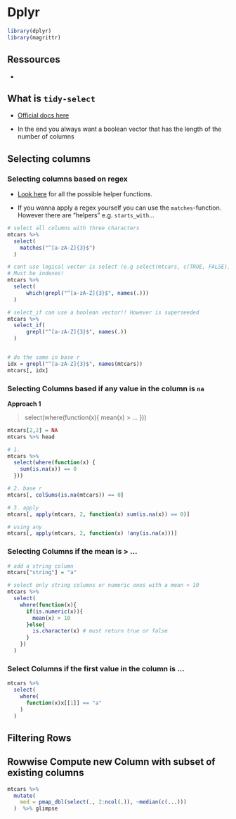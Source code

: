 # Dplyr

```r
library(dplyr)
library(magrittr)
```


## Ressources

- 

## What is `tidy-select`

- [Official docs here](https://dplyr.tidyverse.org/reference/select.html)

- In the end you always want a boolean vector  that has the length of the number of columns

## Selecting columns

### Selecting columns based on regex

- [Look here](https://tidyselect.r-lib.org/reference/starts_with.html) for all the possible helper functions.

- If you wanna apply a regex yourself you can use the `matches`-function. However there are "helpers" e.g. `starts_with`...

```r

# select all columns with three characters
mtcars %>% 
  select(
    matches("^[a-zA-Z]{3}$")
  )

# cant use logical vector is select (e.g select(mtcars, c(TRUE, FALSE))) does not work
# Must be indexes!
mtcars %>% 
  select(
      which(grepl("^[a-zA-Z]{3}$", names(.)))
  )

# select_if can use a boolean vector!! However is superseeded
mtcars %>% 
  select_if(
      grepl("^[a-zA-Z]{3}$", names(.))
  )


# do the same in base r
idx = grepl("^[a-zA-Z]{3}$", names(mtcars))
mtcars[, idx]

```


### Selecting Columns based if any value in the column is `na`


**Approach 1**

> select(where(function(x){
    mean(x) > ...
}))


```r
mtcars[2,2] = NA
mtcars %>% head

# 1. 
mtcars %>%
  select(where(function(x) {
    sum(is.na(x)) == 0
  }))

# 2. base r
mtcars[, colSums(is.na(mtcars)) == 0]

# 3. apply
mtcars[, apply(mtcars, 2, function(x) sum(is.na(x)) == 0)]

# using any
mtcars[, apply(mtcars, 2, function(x) !any(is.na(x)))]
```

### Selecting Columns if the mean is > ...

```r
# add a string column
mtcars["string"] = "a"

# select only string columns or numeric ones with a mean > 10
mtcars %>% 
  select(
    where(function(x){
      if(is.numeric(x)){
        mean(x) > 10
      }else{
        is.character(x) # must return true or false
      }
    })
  )

```


### Select Columns if the first value in the column is ...

```r
mtcars %>% 
  select(
    where(
      function(x)x[[1]] == "a"
    )
  )
```





## Filtering Rows

## Rowwise Compute new Column with subset of existing columns

```r
mtcars %>% 
  mutate(
    med = pmap_dbl(select(., 2:ncol(.)), ~median(c(...)))
  )  %>% glimpse
```


